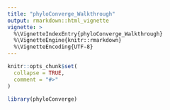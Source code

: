 ```yaml
---
title: "phyloConverge_Walkthrough"
output: rmarkdown::html_vignette
vignette: >
  %\VignetteIndexEntry{phyloConverge_Walkthrough}
  %\VignetteEngine{knitr::rmarkdown}
  %\VignetteEncoding{UTF-8}
---
```


```r
knitr::opts_chunk$set(
  collapse = TRUE,
  comment = "#>"
)
```

```r
library(phyloConverge)
```
